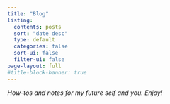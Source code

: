 ```yaml
---
title: "Blog"
listing:
  contents: posts
  sort: "date desc"
  type: default
  categories: false
  sort-ui: false
  filter-ui: false
page-layout: full
#title-block-banner: true
---
```


_How-tos and notes for my future self and you. Enjoy!_

<br/>


